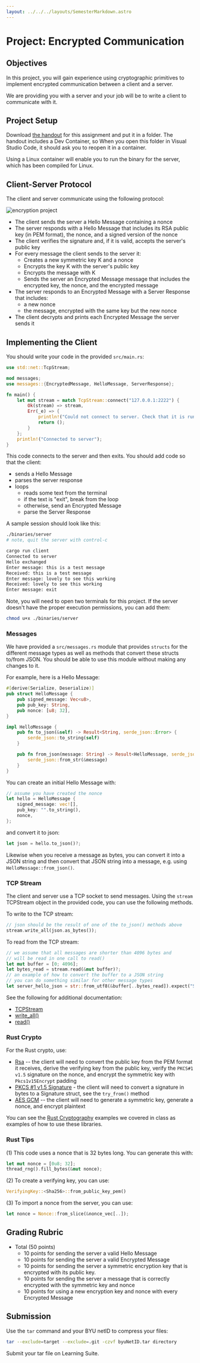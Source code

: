 ```yaml
---
layout: ../../../layouts/SemesterMarkdown.astro
---
```




# Project: Encrypted Communication

## Objectives

In this project, you will gain experience using cryptographic primitives to
implement encrypted communication between a client and a server.

We are providing you with a server and your job will be to write a client to
communicate with it.

## Project Setup

Download
[the handout](/code/encrypted-communication/v1/encrypted-communication.tgz) for
this assignment and put it in a folder. The handout includes a Dev Container, so
When you open this folder in Visual Studio Code, it should ask you to reopen it
in a container.

Using a Linux container will enable you to run the binary for the server, which
has been compiled for Linux.

## Client-Server Protocol

The client and server communicate using the following protocol:

<Image alt="encryption project" src={encrypted_communication_v1_protocol} />

- The client sends the server a Hello Message containing a nonce
- The server responds with a Hello Message that includes its RSA public key (in
  PEM format), the nonce, and a signed version of the nonce
- The client verifies the signature and, if it is valid, accepts the server's
  public key
- For every message the client sends to the server it:
  - Creates a new symmetric key K and a nonce
  - Encrypts the key K with the server's public key
  - Encrypts the message with K
  - Sends the server an Encrypted Message message that includes the encrypted
    key, the nonce, and the encrypted message
- The server responds to an Encrypted Message with a Server Response that
  includes:
  - a new nonce
  - the message, encrypted with the same key but the new nonce
- The client decrypts and prints each Encrypted Message the server sends it

## Implementing the Client

You should write your code in the provided `src/main.rs`:

```rust
use std::net::TcpStream;

mod messages;
use messages::{EncryptedMessage, HelloMessage, ServerResponse};

fn main() {
    let mut stream = match TcpStream::connect("127.0.0.1:2222") {
        Ok(stream) => stream,
        Err(_e) => {
            println!("Could not connect to server. Check that it is running");
            return ();
        }
    };
    println!("Connected to server");
}
```

This code connects to the server and then exits. You should add code so that the
client:

- sends a Hello Message
- parses the server response
- loops
  - reads some text from the terminal
  - if the text is "exit", break from the loop
  - otherwise, send an Encrypted Message
  - parse the Server Response

A sample session should look like this:

```bash
./binaries/server
# note, quit the server with control-c
```

```bash
cargo run client
Connected to server
Hello exchanged
Enter message: this is a test message
Received: this is a test message
Enter message: lovely to see this working
Received: lovely to see this working
Enter message: exit
```

Note, you will need to open two terminals for this project. If the server
doesn't have the proper execution permissions, you can add them:

```bash
chmod u+x ./binaries/server
```

### Messages

We have provided a `src/messages.rs` module that provides `structs` for the
different message types as well as methods that convert these structs to/from
JSON. You should be able to use this module without making any changes to it.

For example, here is a Hello Message:

```rust
#[derive(Serialize, Deserialize)]
pub struct HelloMessage {
    pub signed_message: Vec<u8>,
    pub pub_key: String,
    pub nonce: [u8; 32],
}

impl HelloMessage {
    pub fn to_json(&self) -> Result<String, serde_json::Error> {
        serde_json::to_string(self)
    }

    pub fn from_json(message: String) -> Result<HelloMessage, serde_json::Error> {
        serde_json::from_str(&message)
    }
}
```

You can create an initial Hello Message with:

```rust
// assume you have created the nonce
let hello = HelloMessage {
    signed_message: vec![],
    pub_key: "".to_string(),
    nonce,
};
```

and convert it to json:

```rust
let json = hello.to_json()?;
```

Likewise when you receive a message as bytes, you can convert it into a JSON
string and then convert that JSON string into a message, e.g. using
`HelloMessage::from_json()`.

### TCP Stream

The client and server use a TCP socket to send messages. Using the `stream`
TCPStream object in the provided code, you can use the following methods.

To write to the TCP stream:

```rust
// json should be the result of one of the to_json() methods above
stream.write_all(json.as_bytes());
```

To read from the TCP stream:

```rust
// we assume that all messages are shorter than 4096 bytes and
// will be read in one call to read()
let mut buffer = [0; 4096];
let bytes_read = stream.read(&mut buffer)?;
// an example of how to convert the buffer to a JSON string
// you can do something similar for other message types
let server_hello_json = str::from_utf8(&buffer[..bytes_read]).expect("Server hello not in UTF8");
```

See the following for additional documentation:

- [TCPStream](https://doc.rust-lang.org/std/net/struct.TcpStream.html)
- [write_all()](https://doc.rust-lang.org/std/io/trait.Write.html#method.write_all)
- [read()](https://doc.rust-lang.org/std/io/trait.Read.html#tymethod.read)

### Rust Crypto

For the Rust crypto, use:

- [Rsa](https://docs.rs/rsa/latest/rsa/) -- the client will need to convert the
  public key from the PEM format it receives, derive the verifying key from the
  public key, verify the `PKCS#1 v1.5` signature on the nonce, and encrypt the
  symmetric key with `Pkcs1v15Encrypt` padding
- [PKCS #1 v1.5 Signature](https://docs.rs/rsa/latest/rsa/pkcs1v15/struct.Signature.html) -
  the client will need to convert a signature in bytes to a Signature struct,
  see the `try_from()` method
- [AES GCM](https://docs.rs/aes-gcm/latest/aes_gcm/) -- the client will need to
  generate a symmetric key, generate a nonce, and encrypt plaintext

You can see the
[Rust Cryptography](https://github.com/BYU-CS465/rust-cryptography) examples we
covered in class as examples of how to use these libraries.

### Rust Tips

(1) This code uses a nonce that is 32 bytes long. You can generate this with:

```rust
let mut nonce = [0u8; 32];
thread_rng().fill_bytes(&mut nonce);
```

(2) To create a verifying key, you can use:

```rust
VerifyingKey::<Sha256>::from_public_key_pem()
```

(3) To import a nonce from the server, you can use:

```rust
let nonce = Nonce::from_slice(&nonce_vec[..]);
```

## Grading Rubric

- Total (50 points)
  - 10 points for sending the server a valid Hello Message
  - 10 points for sending the server a valid Encrypted Message
  - 10 points for sending the server a symmetric encryption key that is
    encrypted with its public key.
  - 10 points for sending the server a message that is correctly encrypted with
    the symmetric key and nonce
  - 10 points for using a new encryption key and nonce with every Encrypted
    Message

## Submission

Use the `tar` command and your BYU netID to compress your files:

```bash
tar --exclude=target --exclude=.git -czvf byuNetID.tar directory
```

Submit your tar file on Learning Suite.
